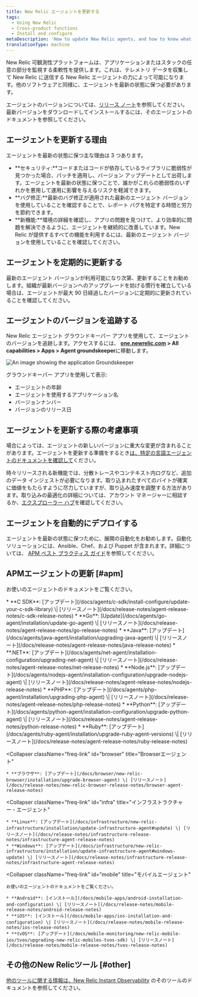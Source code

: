 ```yaml
---
title: New Relic エージェントを更新する
tags:
  - Using New Relic
  - Cross-product functions
  - Install and configure
metaDescription: 'How to update New Relic agents, and how to know what version of agent you have.'
translationType: machine
---
```



New Relic 可観測性プラットフォームは、アプリケーションまたはスタックの任意の部分を監視する柔軟性を提供します。これは、テレメトリ データを収集して New Relic に送信する New Relic エージェントの力によって可能になります。他のソフトウェアと同様に、エージェントを最新の状態に保つ必要があります。

エージェントのバージョンについては、[リリース ノート](/docs/release-notes)を参照してください。最新バージョンをダウンロードしてインストールするには、そのエージェントのドキュメントを参照してください。

## エージェントを更新する理由

エージェントを最新の状態に保つ主な理由は 3 つあります。

* **セキュリティ:**コードまたはコードが依存しているライブラリに脆弱性が見つかった場合、パッチを適用し、バージョン アップデートとして出荷します。エージェントを最新の状態に保つことで、誰かがこれらの脆弱性のいずれかを悪用して運用に影響を与えるリスクを軽減できます。
* **バグ修正:**最新のバグ修正が適用された最新のエージェント バージョンを使用していることを確認することで、レポート バグを特定する時間と労力を節約できます。
* **新機能:**環境の詳細を確認し、アプリの問題を見つけて、より効率的に問題を解決できるように、エージェントを継続的に改善しています。New Relic が提供するすべての機能を利用するには、最新のエージェント バージョンを使用していることを確認してください。

## エージェントを定期的に更新する

最新のエージェント バージョンが利用可能になり次第、更新することをお勧めします。組織が最新バージョンへのアップグレードを妨げる慣行を確立している場合は、エージェントが最大 90 日経過したバージョンに定期的に更新されていることを確認してください。

## エージェントのバージョンを追跡する

New Relic エージェント グラウンドキーパー アプリを使用して、エージェントのバージョンを追跡します。アクセスするには、 **[one.newrelic.com](https://one.newrelic.com/all-capabilities) > All capabilities > Apps > Agent groundskeeper**に移動します。

<img
  title="Groundskeeper"
  alt="An image showing the application Groundskeeper"
  src={apmGroundskeeperApp}
/>

グラウンドキーパー アプリを使用して表示:

* エージェントの年齢
* エージェントを使用するアプリケーション名
* バージョンナンバー
* バージョンのリリース日

## エージェントを更新する際の考慮事項

場合によっては、エージェントの新しいバージョンに重大な変更が含まれることがあります。エージェントを更新する準備をするとき[は、特定の言語エージェントのドキュメントを確認して](/docs/new-relic-solutions/new-relic-one/install-configure/compatibility-requirements-new-relic-agents-products/)ください。

時々リリースされる新機能では、分散トレースやコンテキスト内ログなど、追加のデータ インジェストが必要になります。取り込まれたすべてのバイトが確実に価値をもたらすように尽力していますが、取り込み速度を調整する方法があります。取り込みの最適化の詳細については、アカウント マネージャーに相談するか、[エクスプローラー ハブ](https://discuss.newrelic.com)を確認してください。

## エージェントを自動的にデプロイする

エージェントを最新の状態に保つために、展開の自動化をお勧めします。自動化ソリューションには、Ansible、Chef、および Puppet が含まれます。詳細については、 [APM ベスト プラクティス ガイド](/docs/new-relic-solutions/best-practices-guides/full-stack-observability/apm-best-practices-guide/#agents-current)を参照してください。

## APMエージェントの更新 [#apm]

お使いのエージェントのドキュメントをご覧ください。

<CollapserGroup>
  <Collapser
    className="freq-link"
    id="apm"
    title="APMエージェント"
  >
    * **C SDK**: [アップデート](/docs/agents/c-sdk/install-configure/update-your-c-sdk-library) \| [リリースノート](/docs/release-notes/agent-release-notes/c-sdk-release-notes)
    * **Go**: [Update](/docs/agents/go-agent/installation/update-go-agent) \| [リリースノート](/docs/release-notes/agent-release-notes/go-release-notes)
    * **Java**: [アップデート](/docs/agents/java-agent/installation/upgrading-java-agent) \| [リリースノート](/docs/release-notes/agent-release-notes/java-release-notes)
    * **.NET**: [アップデート](/docs/agents/net-agent/installation-configuration/upgrading-net-agent) \| [リリースノート](/docs/release-notes/agent-release-notes/net-release-notes)
    * **Node.js**: [アップデート](/docs/agents/nodejs-agent/installation-configuration/upgrade-nodejs-agent) \| [リリースノート](/docs/release-notes/agent-release-notes/nodejs-release-notes)
    * **PHP**: [アップデート](/docs/agents/php-agent/installation/upgrading-php-agent) \| [リリースノート](/docs/release-notes/agent-release-notes/php-release-notes)
    * **Python**: [アップデート](/docs/agents/python-agent/installation-configuration/upgrade-python-agent) \| [リリースノート](/docs/release-notes/agent-release-notes/python-release-notes)
    * **Ruby**: [アップデート](/docs/agents/ruby-agent/installation/upgrade-ruby-agent-versions) \| [リリースノート](/docs/release-notes/agent-release-notes/ruby-release-notes)
  </Collapser>

  <Collapser
    className="freq-link"
    id="browser"
    title="Browserエージェント"
  >
    * **ブラウザ**: [アップデート](/docs/browser/new-relic-browser/installation/upgrade-browser-agent) \| [リリースノート](/docs/release-notes/new-relic-browser-release-notes/browser-agent-release-notes)
  </Collapser>

  <Collapser
    className="freq-link"
    id="infra"
    title="インフラストラクチャー・エージェント"
  >
    * **Linux**: [アップデート](/docs/infrastructure/new-relic-infrastructure/installation/update-infrastructure-agent#update) \| [リリースノート](/docs/release-notes/infrastructure-release-notes/infrastructure-agent-release-notes)
    * **Windows**: [アップデート](/docs/infrastructure/new-relic-infrastructure/installation/update-infrastructure-agent#windows-update) \| [リリースノート](/docs/release-notes/infrastructure-release-notes/infrastructure-agent-release-notes)
  </Collapser>

  <Collapser
    className="freq-link"
    id="mobile"
    title="モバイルエージェント"
  >
    お使いのエージェントのドキュメントをご覧ください。

    * **Android**: [インストール](/docs/mobile-apps/android-installation-and-configuration) \| [リリースノート](/docs/release-notes/mobile-release-notes/android-release-notes)
    * **iOS**: [インストール](/docs/mobile-apps/ios-installation-and-configuration) \| [リリースノート](/docs/release-notes/mobile-release-notes/ios-release-notes)
    * **tvOS**: [アップデート](/docs/mobile-monitoring/new-relic-mobile-ios/tvos/upgrading-new-relic-mobiles-tvos-sdk) \| [リリースノート](/docs/release-notes/mobile-release-notes/tvos-release-notes)
  </Collapser>
</CollapserGroup>

## その他のNew Relicツール [#other]

[他のツールに関する情報は、New Relic Instant Observability](https://newrelic.com/instant-observability/) のそのツールのドキュメントを参照してください。